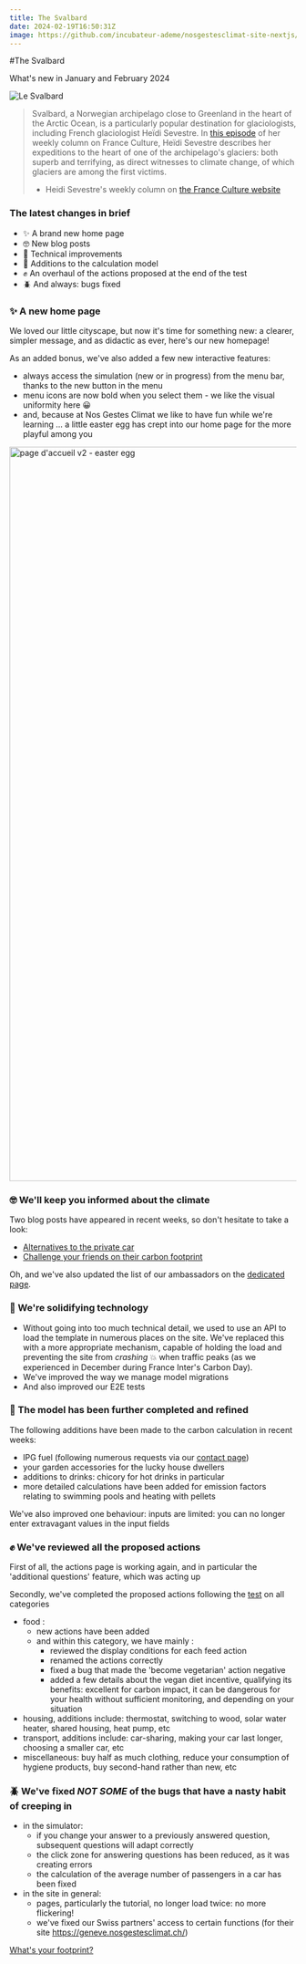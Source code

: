 ```yaml
---
title: The Svalbard
date: 2024-02-19T16:50:31Z
image: https://github.com/incubateur-ademe/nosgestesclimat-site-nextjs/assets/144152881/db0bec84-5cc2-4123-b990-d434f1234545
---
```


#The Svalbard

What's new in January and February 2024

![Le Svalbard](https://github.com/incubateur-ademe/nosgestesclimat-site-nextjs/assets/144152881/db0bec84-5cc2-4123-b990-d434f1234545)

> Svalbard, a Norwegian archipelago close to Greenland in the heart of the Arctic Ocean, is a particularly popular destination for glaciologists, including French glaciologist Heïdi Sevestre.
> In <a href="https://www.radiofrance.fr/franceculture/podcasts/le-biais-d-heidi-sevestre/voyage-a-l-interieur-d-un-glacier-4570455">this episode</a> of her weekly column on France Culture, Heïdi Sevestre describes her expeditions to the heart of one of the archipelago's glaciers: both superb and terrifying, as direct witnesses to climate change, of which glaciers are among the first victims.
> - Heidi Sevestre's weekly column on <a href="https://www.radiofrance.fr/franceculture/podcasts/le-biais-d-heidi-sevestre">the France Culture website</a>


### The latest changes in brief

- ✨ A brand new home page
- 🤓 New blog posts
- 🧱 Technical improvements
- 🧮 Additions to the calculation model
- ✊ An overhaul of the actions proposed at the end of the test
- 🪲 And always: bugs fixed

### ✨ A new home page

We loved our little cityscape, but now it's time for something new: a clearer, simpler message, and as didactic as ever, here's our new homepage! 

As an added bonus, we've also added a few new interactive features: 

- always access the simulation (new or in progress) from the menu bar, thanks to the new button in the menu
- menu icons are now bold when you select them - we like the visual uniformity here 😀
- and, because at Nos Gestes Climat we like to have fun while we're learning ... a little easter egg has crept into our home page for the more playful among you

<img width="1288" alt="page d'accueil v2 - easter egg" src="https://github.com/incubateur-ademe/nosgestesclimat-site/assets/144152881/71316ff6-4b90-4bab-a7f0-ab26a5d64694">

### 🤓 We'll keep you informed about the climate

Two blog posts have appeared in recent weeks, so don't hesitate to take a look: 

- <a href="https://nosgestesclimat.fr/blog/alternatives-voiture-individuelle">Alternatives to the private car</a>
- <a href="https://nosgestesclimat.fr/blog/challenge-tes-amis">Challenge your friends on their carbon footprint</a>

Oh, and we've also updated the list of our ambassadors on the <a href="https://nosgestesclimat.fr/ambassadeurs">dedicated page</a>.

### 🧱 We're solidifying technology

- Without going into too much technical detail, we used to use an API to load the template in numerous places on the site. We've replaced this with a more appropriate mechanism, capable of holding the load and preventing the site from *crashing* 💥 when traffic peaks (as we experienced in December during France Inter's Carbon Day).
- We've improved the way we manage model migrations
- And also improved our E2E tests

### 🧮 The model has been further completed and refined

The following additions have been made to the carbon calculation in recent weeks: 

- lPG fuel (following numerous requests via our <a href="https://nosgestesclimat.fr/contact">contact page</a>)
- your garden accessories for the lucky house dwellers
- additions to drinks: chicory for hot drinks in particular
- more detailed calculations have been added for emission factors relating to swimming pools and heating with pellets

We've also improved one behaviour: inputs are limited: you can no longer enter extravagant values in the input fields

### ✊ We've reviewed all the proposed actions

First of all, the actions page is working again, and in particular the 'additional questions' feature, which was acting up

Secondly, we've completed the proposed actions following the <a href="https://nosgestesclimat.fr/calculateur/bilan?mtm_campaign=nouveautes-simu">test</a> on all categories 

- food :
    - new actions have been added
    - and within this category, we have mainly :
        - reviewed the display conditions for each feed action
        - renamed the actions correctly
        - fixed a bug that made the 'become vegetarian' action negative
        - added a few details about the vegan diet incentive, qualifying its benefits: excellent for carbon impact, it can be dangerous for your health without sufficient monitoring, and depending on your situation
- housing, additions include: thermostat, switching to wood, solar water heater, shared housing, heat pump, etc
- transport, additions include: car-sharing, making your car last longer, choosing a smaller car, etc
- miscellaneous: buy half as much clothing, reduce your consumption of hygiene products, buy second-hand rather than new, etc

### 🪲 We've fixed *NOT SOME* of the bugs that have a nasty habit of creeping in

- in the simulator:
    - if you change your answer to a previously answered question, subsequent questions will adapt correctly
    - the click zone for answering questions has been reduced, as it was creating errors
    - the calculation of the average number of passengers in a car has been fixed
- in the site in general:
    - pages, particularly the tutorial, no longer load twice: no more flickering!
    - we've fixed our Swiss partners' access to certain functions (for their site https://geneve.nosgestesclimat.ch/)


<div className="text-center">
  <a
    href="https://nosgestesclimat.fr/calculateur/bilan?mtm_campaign=nouveautes-simu"
    className="focus:ring-offset-3 transition-color mx-auto inline-flex items-center whitespace-nowrap rounded-md border-2 border-primary-500 bg-primary-500 !p-4 font-bold !text-white no-underline shadow-sm transition-colors transition-colors hover:bg-primary-700 hover:text-white focus:outline-none focus:ring-2 focus:ring-primary-700 aria-disabled:opacity-50">
    What's your footprint? 
  </a>
</div>
